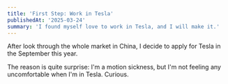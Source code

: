 ```yaml
---
title: 'First Step: Work in Tesla'
publishedAt: '2025-03-24'
summary: 'I found myself love to work in Tesla, and I will make it.'
---
```


After look through the whole market in China, I decide to apply for Tesla in the September this year.

The reason is quite surprise: I'm a motion sickness, but I'm not feeling any uncomfortable when I'm in Tesla. Curious.